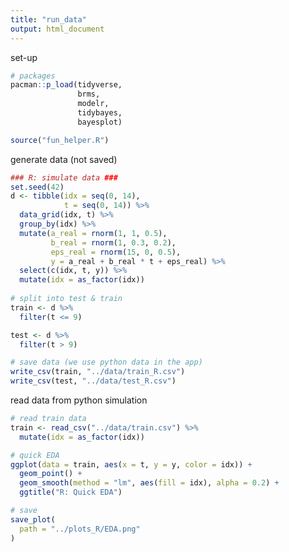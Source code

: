 ```yaml
---
title: "run_data"
output: html_document
---
```


set-up

```r

# packages
pacman::p_load(tidyverse, 
               brms,
               modelr,
               tidybayes,
               bayesplot)

source("fun_helper.R")

```

generate data (not saved)

```r

### R: simulate data ###
set.seed(42)
d <- tibble(idx = seq(0, 14),
            t = seq(0, 14)) %>%
  data_grid(idx, t) %>%
  group_by(idx) %>%
  mutate(a_real = rnorm(1, 1, 0.5),
         b_real = rnorm(1, 0.3, 0.2),
         eps_real = rnorm(15, 0, 0.5),
         y = a_real + b_real * t + eps_real) %>%
  select(c(idx, t, y)) %>%
  mutate(idx = as_factor(idx))
  
# split into test & train
train <- d %>%
  filter(t <= 9)

test <- d %>%
  filter(t > 9)

# save data (we use python data in the app)
write_csv(train, "../data/train_R.csv")
write_csv(test, "../data/test_R.csv")

```

read data from python simulation

```r

# read train data
train <- read_csv("../data/train.csv") %>%
  mutate(idx = as_factor(idx))

```

```r

# quick EDA
ggplot(data = train, aes(x = t, y = y, color = idx)) +
  geom_point() + 
  geom_smooth(method = "lm", aes(fill = idx), alpha = 0.2) + 
  ggtitle("R: Quick EDA")

# save 
save_plot(
  path = "../plots_R/EDA.png"
)

```

